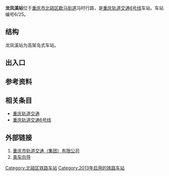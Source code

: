 {{Infobox station
|name=龙凤溪
|eng_name=Longfengxi
|linecolour={{重庆轨道交通颜色|6}}
|image=
|caption=
|code={{重庆轨道交通车站编号||6|2|5}}
|country={{PRC}}
|borough=[[重庆市|重庆市]][[北碚区|北碚区]][[歇马街道|歇马街道]]
|address=冯时行路
|coordinates={{coord|29.792026|106.399905|display=inline,title}}
|owned=[[重庆市轨道交通（集团）有限公司|重庆市轨道交通（集团）有限公司]]
|operator=[[重庆市轨道交通（集团）有限公司|重庆市轨道交通（集团）有限公司]]
|line={{重庆轨道交通线路名|6|narrow|long}}
|levels=2层
|interchange=
|structure=高架车站
|platform=1座[[岛式站台|岛式站台]]
|tracks=2条
|exits=2个
|opened=2013年12月31日<ref>{{cite web|url=https://weibo.com/2152519810/ApHg5jqGl|title=【北碚，我们来了】6号线礼嘉～北碚段长约26.2公里,设金山寺、曹家湾(暂缓开通)、蔡家、向家岗(暂缓开通)、龙凤溪、状元碑、天生(暂缓开通)、北碚共8座车站,定于2013年12月31日开通试运营。|date=2013-12-30|access-date=2021-08-27|archive-date=2021-08-26|archive-url=https://web.archive.org/web/20210826140407/https://weibo.com/2152519810/ApHg5jqGl|dead-url=no}}</ref>
|services={{Adjacent stations|system=重庆轨道交通
|line1=6|left1=向家岗|right1=状元碑
}}
|timetable={{车站首末班时刻|重庆轨道交通|龙凤溪}}
}}
'''龙凤溪站'''位于[[重庆市|重庆市]][[北碚区|北碚区]][[歇马街道|歇马街道]]冯时行路，是[[重庆轨道交通|重庆轨道交通]][[重庆轨道交通6号线|6号线]]车站，车站编号6/25。

== 结构 ==
龙凤溪站为高架岛式车站。
{{城轨车站结构
|floor1=4|label1A=站台|text1A={{重庆轨道交通设施列表|候车室|无障碍电梯}}
 |map1A={{PlatformMap|I|system=重庆轨道交通|line=6|next1=向家岗|switchL1=lDPT+|textL3={{PlatformMap/Interline|{{small|往[[龙凤溪车辆段|龙凤溪车辆段]]}}}}~~ ~~|next2=状元碑}}
|floor2=3|label2A=站厅|text2A={{重庆轨道交通设施列表|票务|出口|2a=1、2|无障碍卫生间|无障碍电梯}}}}

== 出入口 ==
{{重庆轨道交通出口列表|allopen=1|
{{重庆轨道交通出口|1||阳光丽景|acc=1}}
{{重庆轨道交通出口|2|冯时行路|重庆北碚缙云文化体育中心}}
}}

== 参考资料 ==
{{reflist}}

== 相关条目 ==
*[[重庆轨道交通|重庆轨道交通]]
*[[重庆轨道交通6号线|重庆轨道交通6号线]]

==外部链接==
#[https://www.cqmetro.cn 重庆市轨道交通（集团）有限公司]{{Wayback|url=https://www.cqmetro.cn/ |date=20210523085253 }}
#[https://www.cqmetro.cn/yyfw/ccxd/default_1.shtml 乘车向导]{{Wayback|url=https://www.cqmetro.cn/yyfw/ccxd/default_1.shtml |date=20210523085318 }}

{{重庆轨道交通6号线}}
[[Category:北碚区铁路车站|Category:北碚区铁路车站]]
[[Category:2013年启用的铁路车站|Category:2013年启用的铁路车站]]